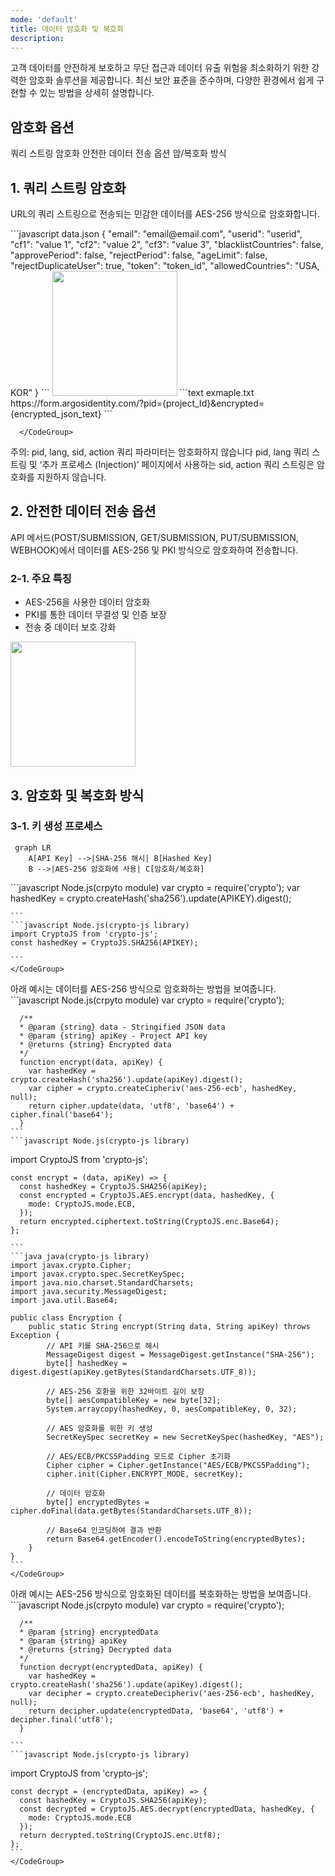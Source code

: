 ```yaml
---
mode: 'default'
title: 데이터 암호화 및 복호화
description: 
---
```



고객 데이터를 안전하게 보호하고 무단 접근과 데이터 유출 위험을 최소화하기 위한 강력한 암호화 솔루션을 제공합니다. 최신 보안 표준을 준수하며, 다양한 환경에서 쉽게 구현할 수 있는 방법을 상세히 설명합니다.

## 암호화 옵션
<CardGroup cols={2}>
  <Card title="쿼리 스트링 암호화" icon="square-1">
    쿼리 스트링 암호화
  </Card>
  <Card title="안전한 데이터 전송 옵션" icon="square-2">
    안전한 데이터 전송 옵션
  </Card>
  <Card title="암/복호화 방식" icon="square-3">
      암/복호화 방식 
  </Card>
</CardGroup>

## 1. 쿼리 스트링 암호화

URL의 쿼리 스트링으로 전송되는 민감한 데이터를 AES-256 방식으로 암호화합니다.

<Steps>
  <Step title="암호화할 데이터를 JSON 형식으로 준비">
    <CodeGroup>
    ```javascript data.json
    {
        "email": "email@email.com",
        "userid": "userid",
        "cf1": "value 1",
        "cf2": "value 2",
        "cf3": "value 3",
        "blacklistCountries": false,
        "approvePeriod": false,
        "rejectPeriod": false,
        "ageLimit": false,
        "rejectDuplicateUser": true,
        "token": "token_id",
        "allowedCountries": "USA, KOR"
    }
    ```
    </CodeGroup>
  </Step>
  <Step title="제공된 API 키로 AES-256 암호화 수행">
    <img height="200" src="/images/api-reference/api-key.png" />

  </Step>
  <Step title="암호화된 데이터를 URL의 encrypted 쿼리 파라미터에 추가">
      <CodeGroup>
      ```text exmaple.txt
      https://form.argosidentity.com/?pid={project_Id}&encrypted={encrypted_json_text}
      ```

      </CodeGroup>
  </Step>
</Steps>

<Warning> 주의: pid, lang, sid, action 쿼리 파라미터는 암호화하지 않습니다</Warning>
 pid, lang 쿼리 스트링 및 ‘추가 프로세스 (Injection)’ 페이지에서 사용하는 sid, action 쿼리 스트링은 암호화를 지원하지 않습니다. 

## 2. 안전한 데이터 전송 옵션

API 메서드(POST/SUBMISSION, GET/SUBMISSION, PUT/SUBMISSION, WEBHOOK)에서 데이터를 <Tooltip tip="256비트 키를 사용하는 대칭키 암호화 알고리즘으로, 데이터를 128비트 블록 단위로 암호화합니다. 매우 안전하여 정부 기관과 금융 기관에서 널리 사용되는 암호화 표준입니다."> AES-256</Tooltip>
 및 <Tooltip tip="디지털 인증서를 생성, 관리, 배포하여 안전한 통신을 가능하게 하는 시스템입니다. 공개키 암호화를 사용하여 인터넷 상의 신원 확인과 데이터 보안을 제공합니다.">PKI</Tooltip> 방식으로 암호화하여 전송합니다.

### 2-1. 주요 특징
- AES-256을 사용한 데이터 암호화
- PKI를 통한 데이터 무결성 및 인증 보장
- 전송 중 데이터 보호 강화

 <img height="200" src="/images/api-reference/secure-data-transfer.png" />




## 3. 암호화 및 복호화 방식

### 3-1. 키 생성 프로세스
```mermaid
 graph LR
    A[API Key] -->|SHA-256 해시| B[Hashed Key]
    B -->|AES-256 암호화에 사용| C[암호화/복호화]
```

<Steps>
  <Step title="Hashed Key 생성">
    <CodeGroup>
    ```javascript Node.js(crpyto module)
    var crypto = require('crypto');
    var hashedKey = crypto.createHash('sha256').update(APIKEY).digest();

    ```
    ```javascript Node.js(crypto-js library)
    import CryptoJS from 'crypto-js';
    const hashedKey = CryptoJS.SHA256(APIKEY);

    ```
    </CodeGroup>
  </Step>
  <Step title="암호화 예시">
  아래 예시는 데이터를 AES-256 방식으로 암호화하는 방법을 보여줍니다.
      <CodeGroup>
    ```javascript Node.js(crpyto module)
      var crypto = require('crypto');

      /**
      * @param {string} data - Stringified JSON data
      * @param {string} apiKey - Project API key
      * @returns {string} Encrypted data
      */
      function encrypt(data, apiKey) {
        var hashedKey = crypto.createHash('sha256').update(apiKey).digest();
        var cipher = crypto.createCipheriv('aes-256-ecb', hashedKey, null);
        return cipher.update(data, 'utf8', 'base64') + cipher.final('base64');
      }
    ```
    ```javascript Node.js(crypto-js library)
   import CryptoJS from 'crypto-js';

    const encrypt = (data, apiKey) => {
      const hashedKey = CryptoJS.SHA256(apiKey);
      const encrypted = CryptoJS.AES.encrypt(data, hashedKey, {
        mode: CryptoJS.mode.ECB,
      });
      return encrypted.ciphertext.toString(CryptoJS.enc.Base64);
    };

    ```
    ```java java(crypto-js library)
    import javax.crypto.Cipher;
    import javax.crypto.spec.SecretKeySpec;
    import java.nio.charset.StandardCharsets;
    import java.security.MessageDigest;
    import java.util.Base64;

    public class Encryption {
        public static String encrypt(String data, String apiKey) throws Exception {
            // API 키를 SHA-256으로 해시
            MessageDigest digest = MessageDigest.getInstance("SHA-256");
            byte[] hashedKey = digest.digest(apiKey.getBytes(StandardCharsets.UTF_8));
            
            // AES-256 호환을 위한 32바이트 길이 보장
            byte[] aesCompatibleKey = new byte[32];
            System.arraycopy(hashedKey, 0, aesCompatibleKey, 0, 32);
            
            // AES 암호화를 위한 키 생성
            SecretKeySpec secretKey = new SecretKeySpec(hashedKey, "AES");
            
            // AES/ECB/PKCS5Padding 모드로 Cipher 초기화
            Cipher cipher = Cipher.getInstance("AES/ECB/PKCS5Padding");
            cipher.init(Cipher.ENCRYPT_MODE, secretKey);
            
            // 데이터 암호화
            byte[] encryptedBytes = cipher.doFinal(data.getBytes(StandardCharsets.UTF_8));
            
            // Base64 인코딩하여 결과 반환
            return Base64.getEncoder().encodeToString(encryptedBytes);
        }
    }
    ```
    </CodeGroup>
  </Step>
  <Step title="복호화 예시">
  아래 예시는 AES-256 방식으로 암호화된 데이터를 복호화하는 방법을 보여줍니다.
    <CodeGroup>
    ```javascript Node.js(crpyto module)
        var crypto = require('crypto');

      /**
      * @param {string} encryptedData
      * @param {string} apiKey
      * @returns {string} Decrypted data
      */
      function decrypt(encryptedData, apiKey) {
        var hashedKey = crypto.createHash('sha256').update(apiKey).digest();
        var decipher = crypto.createDecipheriv('aes-256-ecb', hashedKey, null);
        return decipher.update(encryptedData, 'base64', 'utf8') + decipher.final('utf8');
      }

    ```
    ```javascript Node.js(crypto-js library)
   import CryptoJS from 'crypto-js';

    const decrypt = (encryptedData, apiKey) => {
      const hashedKey = CryptoJS.SHA256(apiKey);
      const decrypted = CryptoJS.AES.decrypt(encryptedData, hashedKey, {
        mode: CryptoJS.mode.ECB
      });
      return decrypted.toString(CryptoJS.enc.Utf8);
    };
    ```
    </CodeGroup>
  </Step>
</Steps>

